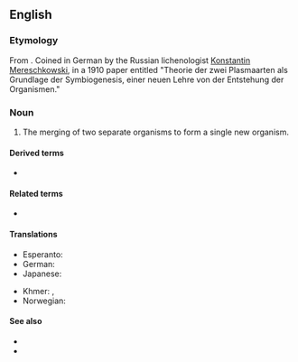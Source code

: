 ==English==

===Etymology===
From {{affix|en|syn-|alt1=sym-|bio-|-genesis}}. Coined in German by the Russian lichenologist [[w:Konstantin Mereschkowski|Konstantin Mereschkowski]], in a 1910 paper entitled "Theorie der zwei Plasmaarten als Grundlage der Symbiogenesis, einer neuen Lehre von der Entstehung der Organismen."

===Noun===
{{en-noun|~|symbiogeneses}}
{{wikipedia}}

# {{lb|en|biology}} The merging of two separate organisms to form a single new organism.

====Derived terms====
* {{l|en|symbiogenetic}}

====Related terms====
* {{l|en|biogenesis}}

====Translations====
{{trans-top|merging of organisms to form a new organism}}
* Esperanto: {{t|eo|simbiogenezo}}
* German: {{t+|de|Symbiogenese|f}}
* Japanese: {{t|ja|シンビオジェネシス}}
{{trans-mid}}
* Khmer: {{t|km|សហជីវជៈ|tr=sak hak ji vak jeak}}, {{t|km|សហជីវៈកំណើត|tr=sak hak ji vak kom nert}}
* Norwegian: {{t|no|symbiogenese}}
{{trans-bottom}}

====See also====
* {{l|en|endosymbiosis}}
* {{l|en|symbiosis}}